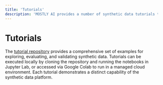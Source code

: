 ```yaml
---
title: 'Tutorials'
description: 'MOSTLY AI provides a number of synthetic data tutorials that you can explore and run in Jupyter Lab or run directly in Google Colab.'
---
```



# Tutorials

The [tutorial repository](https://github.com/mostly-ai/mostly-tutorials/) provides a comprehensive set of examples for exploring, evaluating, and validating synthetic data. Tutorials can be executed locally by cloning the repository and running the notebooks in Jupyter Lab, or accessed via Google Colab to run in a managed cloud environment. Each tutorial demonstrates a distinct capability of the synthetic data platform.

<TutorialsTable />
